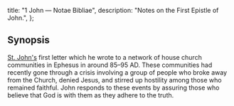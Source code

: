   title: "1 John — Notae Bibliae",
  description: "Notes on the First Epistle of John.",
};

<Initial text="First John"/>

## Synopsis

[St. John's](/people/saints/apostles/john) first letter which he wrote to a network of house church communities in Ephesus in around 85–95 AD. These communities had recently gone through a crisis involving a group of people who broke away from the Church, denied Jesus, and stirred up hostility among those who remained faithful. John responds to these events by assuring those who believe that God is with them as they adhere to the truth.
